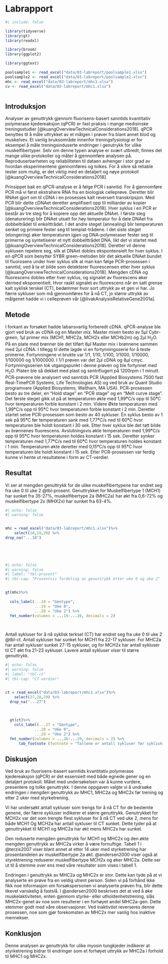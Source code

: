# Labrapport


```r
#| include: false

library(tidyverse)
library(gt)
library(readxl)

library(broom)
library(ggplot2)

library(ggtext)

poolsample1 <- read_excel("data/03-labreport/poolsample1.xlsx")
poolsample2 <- read_excel("data/03-labreport/poolsample2.xlsx")
mhc <- read_excel("data/03-labreport/mhc1.xlsx")
cv <- read_excel("data/03-labreport/mhc1.xlsx")



```

## Introduksjon

Analyser av genuttrykk gjennom fluorisens-basert sanntids kvantitativ polymerase kjedereaksjon (qPCR) er fast praksis i mange medisinske treningsstudier [@kuangOverviewTechnicalConsiderations2018]. qPCR benyttes til å måle uttrykket av et målgen i prøver fra blant annet blod og muskelvev. Et vanlig bruksområde innenfor treningsfysiologi er for eksempel å måle treningsinduserte endringer i genutrykk for ulike muskelfibertyper. Selv om denne typen analyse er svært utbredt, finnes det mange ulike protokoller og måter å gjennomføre analysen på. Reproduserbarheten og reliabiliteten til dataen avhenger i stor grad av hvordan eksperimentene gjennomføres og tolkes. For å sikre så reliable tester som mulig, er det viktig med en detaljert og nøye protokoll [@kuangOverviewTechnicalConsiderations2018].

Prinsippet bak en qPCR-analyse er å følge PCR i sanntid. For å gjennomføre PCR må vi først ekstrahere RNA fra en biologisk celleprøve. Deretter blir RNAet gjort om til cDNA i en prosesses kalt reversert transkripsjon. Med PCR blir dette cDNAet deretter amplifisert opp til milliarder av kopier [@kuangOverviewTechnicalConsiderations2018]. Hver syklus i en PCR er består av tre steg for å kopiere opp det aktuelle DNAet. I første steg (denaturering) blir DNAet utsatt for høy temperatur for å dele DNAet fra dobbeltrådet til enkelttrådet. I det andre steget (annealing) blir temperaturen senket og primere fester seg til templat-trådene. I det siste steget (elongering) øker temperaturen igjen og DNA-polymeraser fester seg til primerne og syntetiserer et nytt dobbelttrådet DNA, likt det vi startet med [@kuangOverviewTechnicalConsiderations2018]. Deretter vil denne syklusen repetere seg, slik at DNAet dobles ekspontensielt for hver syklus. I en qPCR som benytter SYBR green-metoden blir det aktuelle DNAet bundet til fluorosens under hver syklus slik at man kan følge PCR-prosessen i sanntid, ved å ta et bilde som detekterer fluorescensen etter hver syklus [@kuangOverviewTechnicalConsiderations2018]. Mengden cDNA og fluorescens dobles etter hver syklus, og signalet av fluorescens øker dermed eksponentielt. Hvor raskt signalet av fluorescens når en satt grense kalt syklisk terskel (CT), bedømmer hvor sort uttrykk av et gen vi har. Jo færre sykluser som må gjennomføres for å nå CT, jo større uttrykk av målgenet hadde vi i celleprøven vår [@livakAnalysisRelativeGene2001a].

## Metode

I forkant av forsøket hadde labansvarlig forberedt cDNA. qPCR-analyse ble gjort ved bruk av cDNA og en Master mix. Master mixen besto av 5μl Cybr-green, 1μl primer mix (MCH1, MHC2a, MCH2x eller MCHb2m) og 2μl H~2~O. På en plate med brønner ble det tilført 8μl Master mix i brønnene sammen med 2μl cDNA. I tillegg til dette lagde vi en fortynningsserie for å teste primerne. Fortynningene vi brukte var 1/1, 1/10, 1/100, 1/1000, 1/10000, 1/100000 og 1/1000000. I 1/1 prøven var det 2μl cDNA og 8μl cmyc. Fortynningsserien tok utgangspunkt i denne prøven og ble fortynnet med H~2~O. Platen ble så dekket med plast og sentrifiugert på 1200rpm i 1 minutt. PCR-prøvene ble analysert ved sanntids PCR (Applied Biosystems 7500 fast Real-TimePCR Systems, Life Technologies AS) og ved bruk av Quant Studio programvare (Applied Biosystems, Waltham, MA USA). PCR-prosessen besto av tre deler, en "Hold stage" en "PCR stage" og en "Melt curve stage". Det første steget gikk ut på at temperaturen økte med 1,99**°**C/s opp til 50**°**C hvor temperaturen forble konstant i 2 min. Videre Økte temperaturen med 1,99**°**C/s opp til 95**°**C hvor temperaturen forble konstant i 2 min. Deretter startet selve PCR-prosessen som besto av 40 sykluser. Én syklus besto av 1 sek på 95**°**C før temperaturen sank med 1,77**°**C/s ned til 60**°**C hvor temperaturen ble holdt konstant i 30 sek. Etter hver syklus ble det tatt bilde av brønnenes fluorescens. Avslutningsvis økte temperaturen med 1,99**°**C/s opp til 95**°**C hvor temperaturen holdes konstant i 15 sek. Deretter synker temperaturen med 1,77**°**C/s ned til 60**°**C hvor temperaturen holdes konstant i 1 min. Temperaturen økte deretter med 0,15**°**C/s opp til 95**°**C hvor temperaturen ble holdt konstant i 15 sek. Etter PCR-prosessen var ferdig kunne vi hente ut resultatene i form av CT-verdier.

## Resultat

Vi ser at mengden genuttrykk for de ulike muskelfibertypene har endret seg fra uke 0 til uke 2 @tbl-prosent. Genuttrykket for Muskelfibertype 1 (MCH1) har sunket fra 35-27%, muskelfibertype 2a (MHC2a) har økt fra 0,6-72% og muskelfibertype 2x (MHX2x) har sunket fra 63-4%.

```r
#| echo: false
#| warning: false


mhc = read_excel("data/03-labreport/mhc1.xlsx")%>%
    select(18,19,20) %>% 
drop_na("...18")


  
  
```

```r
#| echo: false
#| warning: false
#| label: "tbl-prosent"
#| tbl-cap: "Prosentvis fordeling av genuttrykk etter uke 0 og uke 2"


gt(mhc)%>%
    
  cols_label(...18 = "Gentype", 
             ...19 = "Uke 0",
             ...20 = "Uke 2") %>%
  fmt_number(columns = ...19:...20, decimals = 2)

  


```

Antall sykluser for å nå syklisk terksel (CT) har endret seg fra uke 0 til uke 2 @tbl-ct. Antall sykluser har sunket for MCH1 fra 22-17 sykluser. For MHC2a har antall sykluser sunket 27-15 sykluser, og for MCH2x har antall sykluser til CT økt fra 21-23 sykluser. Lavere antall sykluser viser til større genuttrykk.

```r
#| echo: false
#| warning: false
#| label: "tbl-ct"
#| tbl-cap: "CT-verdier"


ct = read_excel("data/03-labreport/mhc1.xlsx")%>%
    select(27,28,29) %>% 
  drop_na("...27")
  

 
  gt(ct)%>%
    cols_label(...27 = "Gentype", 
             ...28 = "Uke 0",
             ...29 = "Uke 2") %>%
  fmt_number(columns = ...28:...29, decimals = 2) %>% 
      tab_footnote (footnote = "Tallene er antall sykluser før syklisk terskel er nådd")

```

## Diskusjon

Ved bruk av fluorisens-basert sanntids kvantitativ polymerase kjedereaksjon (qPCR) er det essensielt med både egnede gener og en detaljert protokoll. Målet med undersøkelsen var å kunne vurdere, presentere og tolke genuttrykk. I denne oppgaven valgte vi å undrsøke endringen i mengden genuttrykk av MHC1, MHC2a og MHC2x før trening og etter 2 uker med styrketrening.

Vi har undersøkt antall sykluser som trengs for å nå CT for de bestemte genene, der færre sykluser indikerer et større genuttrykk. Genutrykket for MCH2x var det som trengte flest sykluser for å nå CT ved uke 2, mens for både MCH1 Og MCH2a har antall sykluser til CT sunket. Dette tyder på at genuttrykket til MCH1 og MHC2a har økt mens MHC2x har sunket.

Den reduserte mengden genuttrykk for MCH1 og MHC2x og den økte mengden genuttrykk av MHC2a virker å være fornuftige. Tabell 1 i @terzis2007 viser blant annet at etter 14 uker med styrketrening har prosentandelen av muskelfibertype 2a økt. @andersen2000 viser også at styrektrening reduserer muskelfibertype MCH2x og øker MHC2a. Dette ser ut til å stemme over ens med våre resultater som vises i tabell 1.

Endringen i genuttrykk av MHC2a og MHC2x er stor. Dette kan tyde på at vi analyserte en prøve fra en veldig utrent person. Siden vi på forhånd ikke fikk noe informasjon om forsøkspersonen vi analyserte prøven fra, blir dette likevel vanskelig å fastslå. I @andersen2000 beskrives det at ved å øke muskelaktiviteten, enten gjennom styrke- eller utholdenhetstrening, slås MHC2x-genet av noe som resulterer i en forhøyet andel MHC2a-gen. Dette stemmer godt med våre observasjoner. Ved inaktivitet reverseres denne prosessen, noe som gjør forekomsten av MHC2x mer vanlig hos inaktive mennekser.

## Konklusjon

Denne analysen av genuttrykk for ulike myosin tungkjeder indikerer at styrketrening bidrar til endringer som et forhøyet uttrykk av MHC2a i forhold til MHC1 og MHC2x.

\newpage